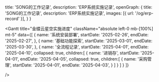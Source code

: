   title: 'SONG的工作记录',
  description: 'ERP系统实施记录',
  openGraph: {
    title: 'SONG的工作记录',
    description: 'ERP系统实施记录',
    images: [{ url: '/og/erp-record' }],
  }
}

<Gantt 
  title="金蝶云星空实施进度" 
  className="absolute left-0 mb-[100%] mt-5"
  data={[
    {
      name: '系统安装部署',
      startDate: '2025-02-26',
      endDate: '2025-02-27',
    },
    {
      name: '基础功能探索',
      startDate: '2025-03-01',
      endDate: '2025-03-30',
    },
    {
      name: '全流程记录',
      startDate: '2025-04-01',
      endDate: '2025-04-10',
      collapsed: true,
      children:[
        {
          name: '进销存',
          startDate: '2025-04-01',
          endDate: '2025-04-05',
          collapsed: true,
          children:[
            {
              name: '采购管理',
              startDate: '2025-04-01',
              endDate: '2025-04-03',
            }
          ]
        }
      ]
    }
  ]}



/>